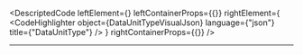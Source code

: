 
<DescriptedCode
  leftElement={<DataUnitTypeDesc />}
  leftContainerProps={{}}
  rightElement={
    <CodeHighlighter
      object={DataUnitTypeVisualJson}
      language={"json"}
      title={"DataUnitType"}
    />
  }
  rightContainerProps={{}}
/>

---
